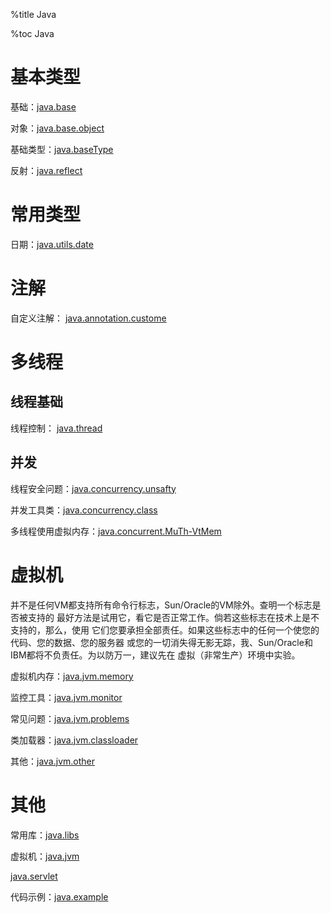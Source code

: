
%title Java

%toc Java

= 基本类型 =

基础：[[java.base]]

对象：[[java.base.object]]

基础类型：[[java.baseType]]

反射：[[java.reflect]]

= 常用类型 =

日期：[[java.utils.date]]

= 注解 =

自定义注解： [[java.annotation.custome]]

= 多线程 =

== 线程基础 ==

线程控制： [[java.thread]]

== 并发 ==

线程安全问题：[[java.concurrency.unsafty]]

并发工具类：[[java.concurrency.class]]

多线程使用虚拟内存：[[java.concurrent.MuTh-VtMem]]

= 虚拟机 =

并不是任何VM都支持所有命令行标志，Sun/Oracle的VM除外。查明一个标志是否被支持的
最好方法是试用它，看它是否正常工作。倘若这些标志在技术上是不支持的，那么，使用
它们您要承担全部责任。如果这些标志中的任何一个使您的代码、您的数据、您的服务器
或您的一切消失得无影无踪，我、Sun/Oracle和IBM都将不负责任。为以防万一，建议先在
虚拟（非常生产）环境中实验。

虚拟机内存：[[java.jvm.memory]]

监控工具：[[java.jvm.monitor]]

常见问题：[[java.jvm.problems]]

类加载器：[[java.jvm.classloader]]

其他：[[java.jvm.other]]


= 其他 =

常用库：[[java.libs]]

虚拟机：[[java.jvm]]

[[java.servlet]]

代码示例：[[java.example]]

